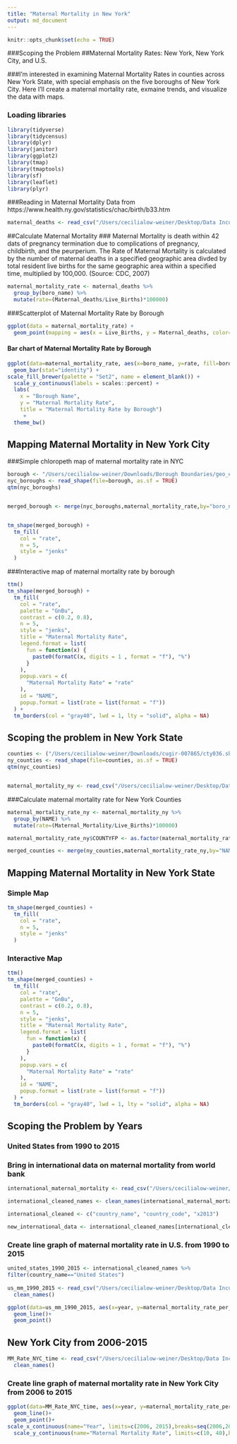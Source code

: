 ```yaml
---
title: "Maternal Mortality in New York"
output: md_document
---
```


```r
knitr::opts_chunk$set(echo = TRUE)
```

###Scoping the Problem
##Maternal Mortality Rates: New York, New York City, and U.S. 

###I'm interested in examining Maternal Mortality Rates in counties across New York State, with special emphasis on the five boroughs of New York City. Here I'll create a maternal mortality rate, exmaine trends, and visualize the data with maps. 

### Loading libraries
```r
library(tidyverse)
library(tidycensus)
library(dplyr)
library(janitor)
library(ggplot2)
library(tmap)
library(tmaptools)
library(sf)
library(leaflet)
library(plyr)
```

###Reading in Maternal Mortality Data from https://www.health.ny.gov/statistics/chac/birth/b33.htm 
```r
maternal_deaths <- read_csv("/Users/cecilialow-weiner/Desktop/Data Incubator Project /2013_maternal_mortality_rate.csv")
```

##Calculate Maternal Mortality
### Maternal Mortality is death within 42 dats of pregnancy termination due to complications of pregnancy, childbirth, and the peurperium. The Rate of Maternal Mortality is calculated by the number of maternal deaths in a specified geographic area divded by total resident live births for the same geographic area within a specified time, multiplied by 100,000. (Source: CDC, 2007)

```r
maternal_mortality_rate <- maternal_deaths %>%
  group_by(boro_name) %>%
  mutate(rate=(Maternal_deaths/Live_Births)*100000) 
```

###Scatterplot of Maternal Mortality Rate by Borough
```r
ggplot(data = maternal_mortality_rate) + 
  geom_point(mapping = aes(x = Live_Births, y = Maternal_deaths, color=boro_name))
```

#### Bar chart of Maternal Mortality Rate by Borough
```r
ggplot(data=maternal_mortality_rate, aes(x=boro_name, y=rate, fill=boro_name)) +
  geom_bar(stat="identity") +
scale_fill_brewer(palette = "Set2", name = element_blank()) +
  scale_y_continuous(labels = scales::percent) +
  labs(
    x = "Borough Name",
    y = "Maternal Mortality Rate",
    title = "Maternal Mortality Rate by Borough")
     +
  theme_bw()
```

## Mapping Maternal Mortality in New York City

###Simple chloropeth map of maternal mortality rate in NYC

```r
borough <- "/Users/cecilialow-weiner/Downloads/Borough Boundaries/geo_export_838ba8d5-de6d-49a7-a7a6-681c253a5cf5.shp"
nyc_boroughs <- read_shape(file=borough, as.sf = TRUE)
qtm(nyc_boroughs)


merged_borough <- merge(nyc_boroughs,maternal_mortality_rate,by="boro_name")


tm_shape(merged_borough) +
  tm_fill(
    col = "rate",
    n = 5,
    style = "jenks"
  )

```

###Interactive map of maternal mortality rate by borough

```r
ttm()
tm_shape(merged_borough) +
  tm_fill(
    col = "rate",
    palette = "GnBu",
    contrast = c(0.2, 0.8),
    n = 5,
    style = "jenks",
    title = "Maternal Mortality Rate",
    legend.format = list(
      fun = function(x) {
        paste0(formatC(x, digits = 1 , format = "f"), "%")
      }
    ),
    popup.vars = c(
      "Maternal Mortality Rate" = "rate"
    ),
    id = "NAME",
    popup.format = list(rate = list(format = "f"))
  ) +
  tm_borders(col = "gray40", lwd = 1, lty = "solid", alpha = NA)
```

## Scoping the problem in New York State

```r
counties <- ("/Users/cecilialow-weiner/Downloads/cugir-007865/cty036.shp")
ny_counties <- read_shape(file=counties, as.sf = TRUE)
qtm(nyc_counties)


maternal_mortality_ny <- read_csv("/Users/cecilialow-weiner/Desktop/Data Incubator Project /Maternal_deaths_2013.csv")
```

###Calculate maternal mortality rate for New York Counties
```r
maternal_mortality_rate_ny <- maternal_mortality_ny %>%
  group_by(NAME) %>%
  mutate(rate=(Maternal_Mortality/Live_Births)*100000) 

maternal_mortality_rate_ny$COUNTYFP <- as.factor(maternal_mortality_rate_ny$COUNTYFP)

merged_counties <- merge(ny_counties,maternal_mortality_rate_ny,by="NAME")

```

## Mapping Maternal Mortality in New York State

### Simple Map
```r
tm_shape(merged_counties) +
  tm_fill(
    col = "rate",
    n = 5,
    style = "jenks"
  )
```

### Interactive Map

```r
ttm()
tm_shape(merged_counties) +
  tm_fill(
    col = "rate",
    palette = "GnBu",
    contrast = c(0.2, 0.8),
    n = 5,
    style = "jenks",
    title = "Maternal Mortality Rate",
    legend.format = list(
      fun = function(x) {
        paste0(formatC(x, digits = 1 , format = "f"), "%")
      }
    ),
    popup.vars = c(
      "Maternal Mortality Rate" = "rate"
    ),
    id = "NAME",
    popup.format = list(rate = list(format = "f"))
  ) +
  tm_borders(col = "gray40", lwd = 1, lty = "solid", alpha = NA)
```

## Scoping the Problem by Years
### United States from 1990 to 2015

### Bring in international data on maternal mortality from world bank
```r
international_maternal_mortality <- read_csv("/Users/cecilialow-weiner/Desktop/Data Incubator Project /international_maternal_mortality_rates.csv")

international_cleaned_names <- clean_names(international_maternal_mortality) 

international_cleaned <- c("country_name", "country_code", "x2013")

new_international_data <- international_cleaned_names[international_cleaned]

```
### Create line graph of maternal mortality rate in U.S. from 1990 to 2015

```r
united_states_1990_2015 <- international_cleaned_names %>%
filter(country_name=="United States")
  
us_mm_1990_2015 <- read_csv("/Users/cecilialow-weiner/Desktop/Data Incubator Project /maternal_mortality_US_1990_2015.csv") %>%
  clean_names()

ggplot(data=us_mm_1990_2015, aes(x=year, y=maternal_mortality_rate_per_100_000_live_births))+
  geom_line()+
  geom_point()
```

## New York City from 2006-2015  
```r
MM_Rate_NYC_time <- read_csv("/Users/cecilialow-weiner/Desktop/Data Incubator Project /maternal_mortality_NYC_2006_2015.csv")%>%
  clean_names()
```

### Create line graph of maternal mortality rate in New York City from 2006 to 2015
```r
ggplot(data=MM_Rate_NYC_time, aes(x=year, y=maternal_mortality_rate_per_100_000_live_births, group=1)) +
  geom_line()+
  geom_point()+
scale_x_continuous(name="Year", limits=c(2006, 2015),breaks=seq(2006,2015,1)) +
  scale_y_continuous(name="Maternal Mortality Rate", limits=c(10, 40),breaks=seq(10,40,2))
```

